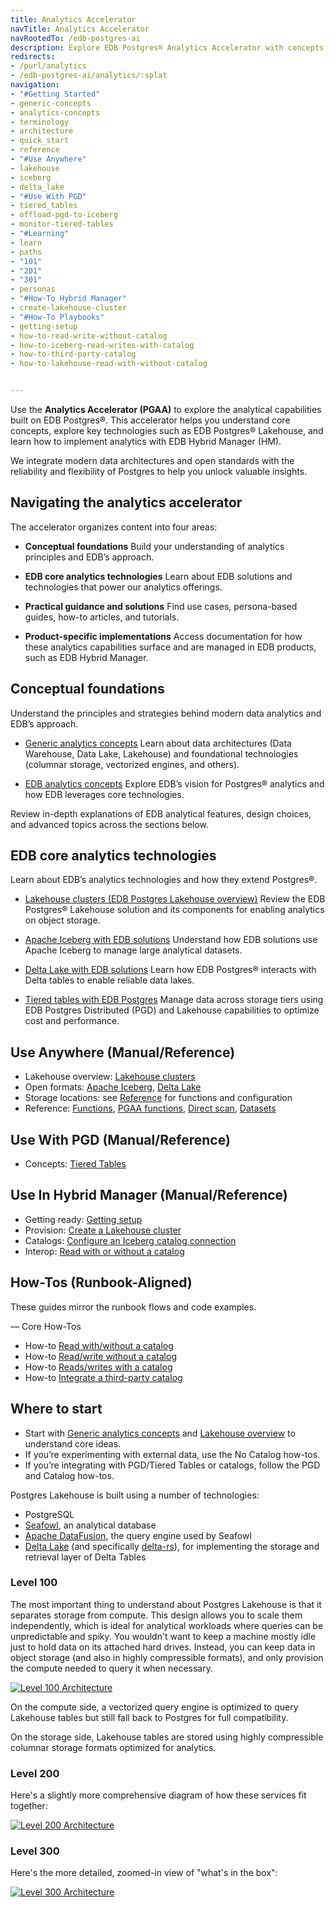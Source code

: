 ```yaml
---
title: Analytics Accelerator
navTitle: Analytics Accelerator
navRootedTo: /edb-postgres-ai
description: Explore EDB Postgres® Analytics Accelerator with concepts, tutorials, and reference material for Lakehouse and tiered tables.
redirects:
- /purl/analytics
- /edb-postgres-ai/analytics/:splat
navigation:
- "#Getting Started"
- generic-concepts
- analytics-concepts
- terminology
- architecture
- quick_start
- reference
- "#Use Anywhere"
- lakehouse
- iceberg
- delta_lake
- "#Use With PGD"
- tiered_tables
- offload-pgd-to-iceberg
- monitor-tiered-tables
- "#Learning"
- learn
- paths
- "101"
- "201"
- "301"
- personas
- "#How-To Hybrid Manager"
- create-lakehouse-cluster
- "#How-To Playbooks"
- getting-setup
- how-to-read-write-without-catalog
- how-to-iceberg-read-writes-with-catalog
- how-to-third-party-catalog
- how-to-lakehouse-read-with-without-catalog


---
```



Use the **Analytics Accelerator (PGAA)** to explore the analytical capabilities built on EDB Postgres®. This accelerator helps you understand core concepts, explore key technologies such as EDB Postgres® Lakehouse, and learn how to implement analytics with EDB Hybrid Manager (HM).

We integrate modern data architectures and open standards with the reliability and flexibility of Postgres to help you unlock valuable insights.

## Navigating the analytics accelerator

The accelerator organizes content into four areas:

- **Conceptual foundations**
Build your understanding of analytics principles and EDB’s approach.

- **EDB core analytics technologies**
Learn about EDB solutions and technologies that power our analytics offerings.

- **Practical guidance and solutions**
Find use cases, persona-based guides, how-to articles, and tutorials.

- **Product-specific implementations**
Access documentation for how these analytics capabilities surface and are managed in EDB products, such as EDB Hybrid Manager.

## Conceptual foundations

Understand the principles and strategies behind modern data analytics and EDB’s approach.

- [Generic analytics concepts](/edb-postgres-ai/1.3/analytics/generic-concepts)
Learn about data architectures (Data Warehouse, Data Lake, Lakehouse) and foundational technologies (columnar storage, vectorized engines, and others).

- [EDB analytics concepts](/edb-postgres-ai/1.3/analytics/analytics-concepts)
Explore EDB’s vision for Postgres® analytics and how EDB leverages core technologies.

Review in-depth explanations of EDB analytical features, design choices, and advanced topics across the sections below.

## EDB core analytics technologies

Learn about EDB’s analytics technologies and how they extend Postgres®.

- [Lakehouse clusters (EDB Postgres Lakehouse overview)](/edb-postgres-ai/1.3/analytics/lakehouse)
Review the EDB Postgres® Lakehouse solution and its components for enabling analytics on object storage.

- [Apache Iceberg with EDB solutions](/edb-postgres-ai/1.3/analytics/iceberg)
Understand how EDB solutions use Apache Iceberg to manage large analytical datasets.

- [Delta Lake with EDB solutions](/edb-postgres-ai/1.3/analytics/delta_lake)
Learn how EDB Postgres® interacts with Delta tables to enable reliable data lakes.

- [Tiered tables with EDB Postgres](/edb-postgres-ai/1.3/analytics/tiered_tables)
Manage data across storage tiers using EDB Postgres Distributed (PGD) and Lakehouse capabilities to optimize cost and performance.

## Use Anywhere (Manual/Reference)

- Lakehouse overview: [Lakehouse clusters](/edb-postgres-ai/1.3/analytics/lakehouse)
- Open formats: [Apache Iceberg](/edb-postgres-ai/1.3/analytics/iceberg), [Delta Lake](/edb-postgres-ai/1.3/analytics/delta_lake)
- Storage locations: see [Reference](/edb-postgres-ai/1.3/analytics/reference/index.mdx) for functions and configuration
- Reference: [Functions](/edb-postgres-ai/1.3/analytics/reference/functions.mdx), [PGAA functions](/edb-postgres-ai/1.3/analytics/reference/pgaa_functions.mdx), [Direct scan](/edb-postgres-ai/1.3/analytics/reference/directscan.mdx), [Datasets](/edb-postgres-ai/1.3/analytics/reference/datasets.mdx)

## Use With PGD (Manual/Reference)

- Concepts: [Tiered Tables](/edb-postgres-ai/1.3/analytics/tiered_tables)

## Use In Hybrid Manager (Manual/Reference)

- Getting ready: [Getting setup](/edb-postgres-ai/1.3/analytics/getting-setup.mdx)
- Provision: [Create a Lakehouse cluster](/edb-postgres-ai/1.3/analytics/create-lakehouse-cluster.mdx)
- Catalogs: [Configure an Iceberg catalog connection](/edb-postgres-ai/1.3/analytics/how-to-iceberg-reads-writes-with-catalog)
- Interop: [Read with or without a catalog](/edb-postgres-ai/1.3/analytics/how-to-lakehouse-read-with-without-catalog)

## How-Tos (Runbook-Aligned)

These guides mirror the runbook flows and code examples.

— Core How-Tos
- How-to  [Read with/without a catalog](/edb-postgres-ai/1.3/analytics/how-to-lakehouse-read-with-without-catalog)
- How-to  [Read/write without a catalog](/edb-postgres-ai/1.3/analytics/how-to-read-write-without-catalog)
- How-to  [Reads/writes with a catalog](/edb-postgres-ai/1.3/analytics/how-to-iceberg-reads-writes-with-catalog)
- How-to  [Integrate a third-party catalog](/edb-postgres-ai/1.3/analytics/how-to-third-party-catalog)


## Where to start

- Start with [Generic analytics concepts](/edb-postgres-ai/1.3/analytics/generic-concepts) and [Lakehouse overview](/edb-postgres-ai/1.3/analytics/lakehouse) to understand core ideas.
- If you’re experimenting with external data, use the No Catalog how-tos.
- If you’re integrating with PGD/Tiered Tables or catalogs, follow the PGD and Catalog how-tos.

Postgres Lakehouse is built using a number of technologies:

-   PostgreSQL
-   [Seafowl](https://seafowl.io/), an analytical database
-   [Apache DataFusion](https://datafusion.apache.org/), the query engine used by Seafowl
-   [Delta Lake](https://delta.io) (and specifically [delta-rs](https://github.com/delta-io/delta-rs)),
for implementing the storage and retrieval layer of Delta Tables

### Level 100

The most important thing to understand about Postgres Lakehouse is that it
separates storage from compute. This design allows you to scale them independently,
which is ideal for analytical workloads where queries can be unpredictable and
spiky. You wouldn't want to keep a machine mostly idle just to hold data on
its attached hard drives. Instead, you can keep data in object storage (and also
in highly compressible formats), and only provision the compute needed to query
it when necessary.

[![Level 100 Architecture](images/level-100.svg)](images/level-100.svg)

On the compute side, a vectorized query engine is optimized to query Lakehouse
tables but still fall back to Postgres for full compatibility.

On the storage side, Lakehouse tables are stored using highly compressible
columnar storage formats optimized for analytics.

### Level 200

Here's a slightly more comprehensive diagram of how these services fit together:

[![Level 200 Architecture](images/level-200.svg)](images/level-200.svg)

### Level 300

Here's the more detailed, zoomed-in view of "what's in the box":

[![Level 300 Architecture](images/level-300.svg)](images/level-300.svg)
